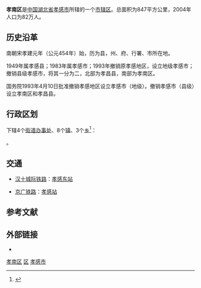 {{Infobox China County
|Belong = [[湖北省|湖北省]][[孝感市|孝感市]]
}}

'''孝南区'''是[[中国|中国]][[湖北省|湖北省]][[孝感市|孝感市]]所辖的一个[[市辖区|市辖区]]。总面积为847平方公里，2004年人口为82万人。

==历史沿革==
南朝宋孝建元年（公元454年）始，历为县，州、府、行署、市所在地。

1949年属孝感县；1983年属孝感市；1993年撤销原孝感地区，设立地级孝感市；撤销县级孝感市，将其一分为二，北部为孝昌县，南部为孝南区。

国务院1993年4月10日批准撤销孝感地区设立孝感市（地级）。撤销孝感市（县级）设立孝南区和孝昌县。

== 行政区划 ==
{{PAGENAMEBASE}}下辖4个[[街道办事处|街道办事处]]、8个[[行政建制镇|镇]]、3个[[乡_(中华人民共和国)|乡]]<ref>{{PRC admin/ref sgc|42/09/02}}</ref>：

{{PRC admin/children|42/09/02}}。

== 交通 ==
* {{rint|cn|CRH}}[[汉十城际铁路|汉十城际铁路]]：[[孝感东站|孝感东站]]
* {{rint|cn|rail}}[[京广铁路|京广铁路]]：[[孝感站|孝感站]]

== 参考文献 ==
{{reflist}}

== 外部链接 ==
* {{Official website|http://www.xiaonan.gov.cn/|name=孝感市孝南区人民政府}}

{{孝南区行政区划}}
{{孝感市行政区划}}
{{湖北行政区划}}
{{武汉城市圈}}

[[Category:孝南区|]]
[[Category:孝感区县市|区]]
[[Category:湖北市辖区|孝感市]]